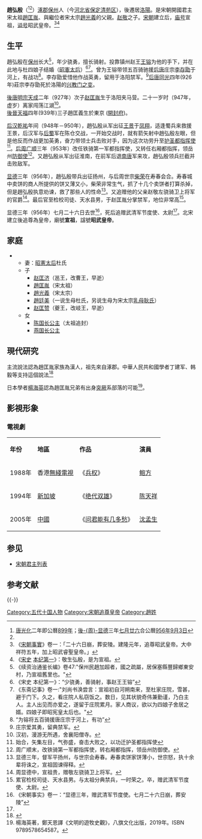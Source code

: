 {{中国宗室信息框
|名稱=<small>追尊</small>宣祖昭武皇帝<br />趙弘殷
|畫像=File:Song Xuanzu (1).jpg
|說明=
|年號=
|姓名=趙弘殷
|出生日期=[[唐昭宗|唐昭宗]][[光化|光化]]二年<br/>899年
|出生地=[[涿郡|涿郡]][[保州_(北宋)|保州]]
|逝世日期=[[後周世宗|後周世宗]][[顯德|顯德]]三年七月二十六日<br/>956年7月26日 (56歲)
|逝世地=
|廟號=宣祖
|諡號='''昭武'''皇帝 ([[宋太祖|宋太祖]]追諡)<br/>'''昭武睿聖'''皇帝 ([[宋真宗|宋真宗]]累諡)
|陵墓=[[永安陵|永安陵]]
|父=<small>追尊</small>翼祖簡恭皇帝[[趙敬|趙敬]]
|母=<small>追尊</small>[[簡穆皇后|簡穆皇后]]劉氏
|皇后=<small>追尊</small>[[昭憲太后|昭憲太后]]杜氏
|亲属=
* 二兄 
* 三兄 
|子嗣=* 長子 [[趙匡濟|趙匡濟]](追封邕王，改曹王，早逝)
* 次子 [[趙匡胤|趙匡胤]] ([[宋太祖|宋太祖]])
* 三子 [[趙光義|趙光義]] ([[宋太宗|宋太宗]])
* 四子 [[趙廷美|趙廷美]] (一說生母杜氏，另說生母為[[宋太宗|宋太宗]][[乳母|乳母]][[耿夫人_(北宋)|陳國夫人耿氏]])
* 五子 [[趙匡贊|趙匡贊]] (追封為夔王，後來改封岐王，早年夭折)
* 女 [[陳國長公主|陳國長公主]] ([[宋太祖|宋太祖]]追封)
* 女 [[燕國長公主|燕國長公主]]
}}

'''趙弘殷'''（{{bd|899年||956年|9月3日|catIdx=Z趙}}<ref>[[唐朝|唐]][[光化|光化]]二年即公曆[[899年|899年]]；[[后周|後-{周}-]][[显德|显德]]三年[[七月廿六|七月廿六]]合公曆[[956年|956年]][[9月3日|9月3日]]</ref><ref name="宋朝事實"/>）[[涿郡|涿郡]][[保州_(北宋)|保州]]人（今[[河北省|河北省]][[保定|保定]][[清苑区|清苑区]]），後遷居[[洛陽|洛陽]]。是宋朝開國君主宋太祖[[趙匡胤|趙匡胤]]、與繼位者宋太宗[[趙光義|趙光義]]的父親。[[赵敬|赵敬]]之子。[[宋朝|宋朝]]建立后，[[庙号|庙号]]宣祖，[[谥号|谥号]]昭武皇帝。<ref name="宋朝事實">《[[宋朝事實|宋朝事實]]》卷一：「二十六日崩，葬安陵。建隆元年，追尊昭武皇帝。大中祥符五年，加上昭武睿聖皇帝。」</ref><ref>《[[:s:宋史|宋史]] [[:s:宋史/卷001|本纪第一]]》：敬生弘殷，是为宣祖。</ref>

==生平==
趙弘殷在[[保州_(北宋)|保州]]长大<ref>《续资治通鉴长编》卷47:"保州民趙加超者，國之疏屬，居保塞縣豐歸鄉東安村，乃宣祖舊里也。"</ref>，年少骁勇，擅长骑射。投靠镇州赵王[[王镕|王镕]]为他的手下，并在此地与杜四娘子结婚（[[昭憲太后|昭憲太后]]）<ref>《宋史 本纪第一》：“少骁勇，善骑射，事赵王王镕”</ref><ref>《东斋记事》卷一:"刘尚书涣尝言：宣祖初自河朔南来，至杜家庄院，雪甚，避于门下。久之，看庄院人私窃饭之。数日，见其状貌奇伟兼勤谨，乃白主人。主人出见而亦爱之，遂留于庄院累月。家人商议，欲以为四娘子舍居之婿。四娘子即昭宪皇太后也。"</ref>。曾为王镕带领五百骑驰援[[后唐|后唐]]庄宗[[李存勖|李存勖]]于河上，有战功<ref>“为镕将五百骑援唐庄宗于河上，有功”</ref>。李存勖爱惜他作战英勇，留用于洛阳禁军。<ref>庄宗爱其勇，留典禁军。</ref>[[后唐|后唐]][[同光|同光]]四年(926年)莊宗李存勖死於洛陽的[[兴教门之变|兴教门之变]]。

[[後唐明宗|後唐明宗]][[天成|天成]]二年（927年）次子[[赵匡胤|赵匡胤]]生于洛阳夹马营。二十一岁时（947年，虚岁）离家闯荡江湖<ref>汉初，漫游无所遇，舍襄阳僧寺。</ref>。<br/>[[後晉|後晉]][[天福|天福]]四年(939年)三子趙匡義生於東京 ([[開封府|開封府]])。

[[后汉|后汉]][[乾祐_(后汉)|乾祐]]年间（948年－950年），趙弘殷从军出征[[王景_(宋)|王景]]于[[凤翔|凤翔]]，适逢蜀兵来救援王景，后汉军与[[后蜀|后蜀]]军在陈仓交战，一开始交战时，就有箭矢射中趙弘殷左眼，但是他反而作战更加英勇，奋力带领士兵击败对手，因为这次功劳升至[[护圣都指挥使|护圣都指挥使]]<ref>始合，矢集左目，气弥盛，奋击大败之，以功迁护圣都指挥使</ref>。[[后周|后周]][[广顺|广顺]]三年（953年）改任铁骑第一军都指挥使，又转任右厢都指挥，领岳州[[防御使|防御使]]<ref>周广顺末，改铁骑第一军都指挥使，转右厢都指挥，领岳州防御使。</ref>。又趙弘殷从军出征淮南，在前军后退[[南唐|南唐]]军来攻，趙弘殷领兵拦截并击败敌军。

[[显德|显德]]三年（956年），趙弘殷带兵出征扬州，与后周世宗[[柴荣|柴荣]]在寿春会合。寿春城中卖饼的商人所提供的饼又薄又小，柴荣非常生气，抓了十几个卖饼者打算杀掉，但是趙弘殷执意劝谏，救了那些人的性命<ref>显德三年，督军平扬州，与世宗会寿春。寿春卖饼家饼薄小，世宗怒，执十余辈将诛之，宣祖固谏得释。</ref>。又追赠他的父亲赵敬左骁骑卫上将军的官爵<ref>周显德中，宣祖贵，赠敬左骁骑卫上将军。</ref>。最后官至检校司徒、天水县男，于赵匡胤分掌禁军，地位非常高<ref name="#1">累官检校司徒、天水县男。与太祖分典禁兵，一时荣之。卒，赠武清军节度使、太尉。</ref>。

显德三年（956年）七月二十六日去世<ref>《宋朝事实》卷一：“显德三年，赠武清军节度使。七月二十六日崩，葬安陵”</ref>，死后追赠武清军节度使、太尉<ref name="#1"/>。北宋建立後追尊為皇帝，廟號'''宣祖'''，諡號'''昭武皇帝'''。

==家庭==
**妻：[[昭憲太后|昭憲太后]]杜氏
**子
*** [[赵匡济|赵匡济]]（邕王，改曹王，早逝）
*** [[趙匡胤|趙匡胤]]（宋太祖）
*** [[宋太宗|趙光義]]（宋太宗）
*** [[趙廷美|趙廷美]]（一说生母杜氏，另说生母为宋太宗[[乳母|乳母]][[耿夫人_(北宋)|耿氏]]）
*** [[赵匡赞_(赵弘殷之子)|赵匡赞]]（夔王，改岐王，早逝）
**女
***[[陈国长公主|陈国长公主]]（太祖追封）
***[[燕国长公主|燕国长公主]]

==現代研究==
主流說法認為趙匡胤家族為漢人，祖先來自涿郡。中華人民共和國學者丁建军、韩毅等支持這個說法<ref>{{Cite web|title=“宋太祖赵匡胤祖籍问题学术研讨会”综述--《宋史研究论丛 第5辑》2003年|url=http://cpfd.cnki.com.cn/Article/CPFDTOTAL-SSYO200311001028.htm|accessdate=2019-11-20|work=cpfd.cnki.com.cn|archive-date=2021-04-21|archive-url=https://web.archive.org/web/20210421100030/http://cpfd.cnki.com.cn/Article/CPFDTOTAL-SSYO200311001028.htm|dead-url=no}}</ref>

日本學者[[楊海英|楊海英]]認為趙匡胤兄弟有出身[[突厥|突厥]]系部落的可能<ref>楊海英著，鄭天恩譯《文明的遊牧史觀》，八旗文化出版，2019年。ISBN 9789578654587。</ref>。

== 影視形象 ==
===電視劇===
{| class="wikitable" 
|-  style="background:cornflowerblue; color:white; text-align:center;"
|'''年份'''||'''地區'''||'''作品'''||'''演員'''
|-
|1988年|| 香港[[無綫電視|無綫電視]]||《[[兵权_(電視劇)|兵权]]》|| [[鲍方|鲍方]]
|-
|1994年|| [[新加坡|新加坡]]||《[[绝代双雄|绝代双雄]]》|| [[陈天祥_(演員)|陈天祥]]
|-
|2005年|| [[中國|中國]]||《[[问君能有几多愁|问君能有几多愁]]》|| [[沈孟生|沈孟生]]
|}

==参见==
*[[宋朝君主列表|宋朝君主列表]]
==参考文献==
{{Reflist|2}}
{{-}}
{{宋朝君主}}
[[Category:五代十国人物|Category:五代十国人物]]
[[Category:宋朝追尊皇帝|Category:宋朝追尊皇帝]]
[[Category:趙姓|Category:趙姓]]